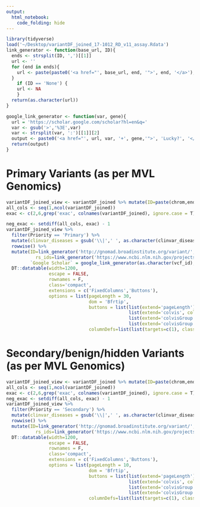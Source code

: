 ```yaml
---
output: 
  html_notebook:
    code_folding: hide
---
```


```r
library(tidyverse)
load('~/Desktop/variantDF_joined_17-1012_RD_v11_assay.Rdata')
link_generator <- function(base_url, ID){
  ends <- strsplit(ID, ',')[[1]]
  url <- ''
  for (end in ends){
    url <- paste(paste0('<a href="', base_url, end, '">', end, '</a>'), url)
  }
    if (ID == 'None') {
    url <- NA
    }
  return(as.character(url))
}

google_link_generator <- function(var, gene){
  url = 'https://scholar.google.com/scholar?hl=en&q='
  var <- gsub('>','%3E',var)
  var <- strsplit(var, ':')[[1]][2]
  output <- paste0('<a href="', url, var, '+', gene,'">', 'Lucky?', '</a>')
  return(output)
}
```

# Primary Variants (as per MVL Genomics)
```r
variantDF_joined_view <- variantDF_joined %>% mutate(ID=paste(chrom,end,ref,alt,sep='-')) %>% select(ID, vcf_id:hom_alt_samples)
all_cols <- seq(1,ncol(variantDF_joined))
exac <- c(2,6,grep('exac', colnames(variantDF_joined), ignore.case = T))

neg_exac <- setdiff(all_cols, exac) - 1
variantDF_joined_view %>% 
  filter(Priority == 'Primary') %>% 
  mutate(clinvar_diseases = gsub('\\|',' ', as.character(clinvar_diseases))) %>% 
  rowwise() %>% 
  mutate(ID=link_generator('http://gnomad.broadinstitute.org/variant/',as.character(ID)),
           rs_ids=link_generator('https://www.ncbi.nlm.nih.gov/projects/SNP/snp_ref.cgi?rs=',as.character(rs_ids)),
         `Google Scholar` = google_link_generator(as.character(vcf_id), as.character((gene)))) %>% 
  DT::datatable(width=1200, 
                escape = FALSE,
                rownames = F, 
                class='compact', 
                extensions = c('FixedColumns','Buttons'), 
                options = list(pageLength = 30,
                               dom = 'Bfrtip',
                               buttons = list(list(extend='pageLength'),
                                              list(extend='colvis', collectionLayout='four-column'),
                                              list(extend='colvisGroup', text='ExAC', hide=paste(neg_exac,collapse = ','), show = paste(exac, collapse = ',' )),
                                              list(extend='colvisGroup', text='Show All', show = ':hidden' )),
                               columnDefs=list(list(targets=c(1), class="dt-left"))))
```

# Secondary/benign/hidden Variants (as per MVL Genomics)
```r
variantDF_joined_view <- variantDF_joined %>% mutate(ID=paste(chrom,end,ref,alt,sep='-')) %>% select(ID, vcf_id:hom_alt_samples)
all_cols <- seq(1,ncol(variantDF_joined))
exac <- c(2,6,grep('exac', colnames(variantDF_joined), ignore.case = T))
neg_exac <- setdiff(all_cols, exac) - 1
variantDF_joined_view %>% 
  filter(Priority == 'Secondary') %>% 
  mutate(clinvar_diseases = gsub('\\|',' ', as.character(clinvar_diseases))) %>% 
  rowwise() %>% 
  mutate(ID=link_generator('http://gnomad.broadinstitute.org/variant/',as.character(ID)),
           rs_ids=link_generator('https://www.ncbi.nlm.nih.gov/projects/SNP/snp_ref.cgi?rs=',as.character(rs_ids))) %>% 
  DT::datatable(width=1200, 
                escape = FALSE,
                rownames = F, 
                class='compact', 
                extensions = c('FixedColumns','Buttons'), 
                options = list(pageLength = 10,
                               dom = 'Bfrtip',
                               buttons = list(list(extend='pageLength'),
                                              list(extend='colvis', collectionLayout='four-column'),
                                              list(extend='colvisGroup', text='Show All', show = ':hidden' ),
                                              list(extend='colvisGroup', text='ExAC', hide=paste(neg_exac,collapse = ','), show = paste(exac, collapse = ',' ))),
                               columnDefs=list(list(targets=c(1), class="dt-left"))))
```
